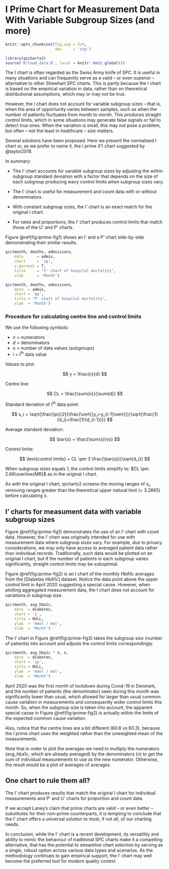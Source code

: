 # I Prime Chart for Measurement Data With Variable Subgroup Sizes (and more)

```r
knitr::opts_chunk$set(fig.asp = 2/4,
                      dev     = 'svg')

library(qicharts2)
source('R/load_data.R', local = knitr::knit_global())
```

The I chart is often regarded as the Swiss Army knife of SPC. It is useful in many situations and can frequently serve as a valid -- or even superior -- alternative to other Shewhart SPC charts. This is partly because the I chart is based on the empirical variation in data, rather than on theoretical distributional assumptions, which may or may not be true.

However, the I chart does not account for variable subgroup sizes -- that is, when the area of opportunity varies between samples, such as when the number of patients fluctuates from month to month. This produces straight control limits, which in some situations may generate false signals or fail to detect true ones. When the variation is small, this may not pose a problem, but often -- not the least in healthcare -- size matters.

Several solutions have been proposed. Here we present the normalised I chart or, as we prefer to name it, the I prime (I') chart suggested by @taylor2018.

In summary:

* The I' chart accounts for variable subgroup sizes by adjusting the within subgroup standard deviation with a factor that depends on the size of each subgroup producing wavy control limits when subgroup sizes vary.

* The I' chart is useful for measurement and count data with or without denominators.

* With constant subgroup sizes, the I' chart is an exact match for the original I chart. 

* For rates and proportions, the I' chart produces control limits that match those of the U\' and P\' charts.

Figure \@ref(fig:iprime-fig1) shows an I' and a P' chart side-by-side demonstrating their similar results.

```r
qic(month, deaths, admissions, 
    data      = admis, 
    chart     = 'ip', 
    y.percent = T,
    title     = "I' chart of hospital mortality",
    xlab      = 'Month')

qic(month, deaths, admissions, 
    data  = admis, 
    chart = 'pp',
    title = "P' chart of hospital mortality",
    xlab  = 'Month')
```

### Procedure for calculating centre line and control limits

We use the following symbols:

* $n$ = numerators
* $d$ = denominators
* $o$ = number of data values (subgroups)
* $i$ = i^th^ data value

Values to plot:

$$
y = \frac{n}{d}
$$

Centre line:

$$
CL = \frac{\sum{n}}{\sum{d}}
$$

Standard deviation of i^th^ data point:

$$
s_i = \sqrt{\frac{\pi}{2}}\frac{\vert{}y_i-y_{i-1}\vert{}}{\sqrt{\frac{1}{d_i}+\frac{1}{d_{i-1}}}}
$$

Average standard deviation:

$$
\bar{s} = \frac{\sum{s}}{o}
$$

Control limits:

$$
\text{control limits} = CL \pm 3 \frac{\bar{s}}{\sqrt{d_i}}
$$

When subgroup sizes equals 1, the control limits simplify to: $CL \pm 2.66\overline{MR}$ as in the original I chart.

As with the original I chart, qicharts2 screens the moving ranges of $s_i$, removing ranges greater than the theoretical upper natural limit (= 3.2665) before calculating $\bar{s}$.

## I' charts for measument data with variable subgroup sizes

Figure \@ref(fig:iprime-fig1) demonstrates the use of an I' chart with count data. However, the I' chart was originally intended for use with measurement data where subgroup sizes vary. For example, due to privacy considerations, we may only have access to averaged patient data rather than individual records. Traditionally, such data would be plotted on an original I chart, but if the number of patients in each subgroup varies significantly, straight control limits may be suboptimal.

Figure \@ref(fig:iprime-fig2) is an I chart of the monthly HbA1c averages from the [Diabetes HbA1c] dataset. Notice the data point above the upper control limit in April 2020 suggesting a special cause. However, when plotting aggregated measurement data, the I chart does not account for variations in subgroup size.

```r
qic(month, avg_hba1c, 
    data  = diabetes, 
    chart = 'i',
    title = NULL,
    ylab  = 'mmol / mol',
    xlab  = 'Month')
```

The I' chart in Figure \@ref(fig:iprime-fig3) takes the subgroup size (number of patients) into account and adjusts the control limits correspondingly.

```r
qic(month, avg_hba1c * n, n, 
    data  = diabetes, 
    chart = 'ip',
    title = NULL,
    ylab  = 'mmol / mol',
    xlab  = 'Month')
```

April 2020 was the first month of lockdown during Covid-19 in Denmark, and the number of patients (the denominator) seen during this month was significantly lower than usual, which allowed for larger than usual common cause variation in measurements and consequently wider control limits this month. So, when the subgroup size is taken into account, the apparent special cause in Figure \@ref(fig:iprime-fig2) is actually within the limits of the expected common cause variation.

Also, notice that the centre lines are a bit different (60.6 vs 60.3), because the I prime chart uses the weighted rather than the unweighted mean of the measurements.

Note that in order to plot the averages we need to multiply the numerators (avg_hba1c, which are already averaged) by the denominators (n) to get the sum of individual measurements to use as the new numerator. Otherwise, the result would be a plot of averages of averages.

## One chart to rule them all?

The I' chart produces results that match the original I chart for individual measurements and P' and U' charts for proportion and count data.

If we accept Laney’s claim that prime charts are valid -- or even better -- substitutes for their non-prime counterparts, it is tempting to conclude that the I' chart offers a universal solution to most, if not all, of our charting needs.

In conclusion, while the I' chart is a recent development, its versatility and ability to mimic the behaviour of traditional SPC charts make it a compelling alternative, that has the potential to streamline chart selection by serving as a single, robust option across various data types and scenarios. As the methodology continues to gain empirical support, the I' chart may well become the preferred tool for modern quality control.

